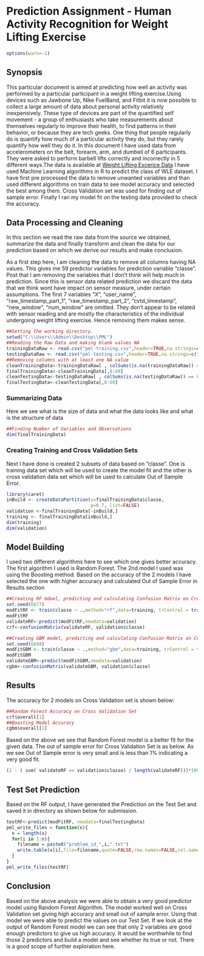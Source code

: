 Prediction Assignment - Human Activity Recognition for Weight Lifting Exercise
========================================================
```r
options(warn=-1)
```

## Synopsis
This particular document is aimed at predicting how well an activity was performed by a particular participant in a weight lifting exercise.Using devices such as Jawbone Up, Nike FuelBand, and Fitbit it is now possible to collect a large amount of data about personal activity relatively inexpensively. These type of devices are part of the quantified self movement - a group of enthusiasts who take measurements about themselves regularly to improve their health, to find patterns in their behavior, or because they are tech geeks. One thing that people regularly do is quantify how much of a particular activity they do, but they rarely quantify how well they do it. In this document I have used data from accelerometers on the belt, forearm, arm, and dumbell of 6 participants. They were asked to perform barbell lifts correctly and incorrectly in 5 different ways.The data is available at 
[Weight Lifting Excerice Data](http://groupware.les.inf.puc-rio.br/work.jsf?p1=11201)
I have used Machine Learning algorithms in R to predict the class of WLE dataset. I have first pre processed the data to remove unwanted variables and than used different algorithms on train data to see model accuracy and selected the best among them. Cross Validation set was used for finding out of sample error. Finally I ran my model fit on the testing data provided to check the accuracy.

## Data Processing and Cleaning

In this section we read the raw data from the source we obtained, summarize the data and finally transform and clean the data for our prediction based on which we derive our results and make conclusion.

As a first step here, I am cleaning the data to remove all columns having NA values. This gives me 59 predictor variables for prediction variable "classe". Post that I am removing the variables that I don't think will help much in prediction. Since this is sensor data related prediction we discard the data that we think wont have impact on sensor measure, under certain assumptions. The first 7 variables "X", "user_name", "raw_timestamp_part_1", "raw_timestamp_part_2", "cvtd_timestamp", "new_window", "num_window" are omitted. They don't appear to be related with sensor reading and are mostly the characteristics of the individual undergoing weight lifting exercise. Hence removing them makes sense.

```r
##Setting the working directory. 
setwd("C:\\Users\\Admin\\Desktop\\PML")
##Reading the Raw Data and making blank values NA
trainingDataRaw <- read.csv("pml-training.csv",header=TRUE,na.strings=c("NA",""))
testingDataRaw <- read.csv("pml-testing.csv",header=TRUE,na.strings=c("NA",""))
##Removing columns with at least one NA value
cleanTrainingData<-trainingDataRaw[ , colSums(is.na(trainingDataRaw)) == 0]
finalTrainingData<-cleanTrainingData[,8:60]
cleanTestingData<-testingDataRaw[ , colSums(is.na(testingDataRaw)) == 0]
finalTestingData<-cleanTestingData[,8:60]
```
### Summarizing Data
Here we see what is the size of data and what the data looks like and what is the structure of data
```r
##Finding Number of Variables and Observations
dim(finalTrainingData)
```
### Creating Training and Cross Validation Sets
 
Next I have done is created 2 subsets of data based on "classe". One is training data set which will be used to create the model fit and the other is cross validation data set which will be used to calculate Out of Sample Error.

```r
library(caret)
inBuild <- createDataPartition(y=finalTrainingData$classe,
                               p=0.7, list=FALSE)
validation <-finalTrainingData[-inBuild,]
training <- finalTrainingData[inBuild,]
dim(training)
dim(validation)
```
## Model Building

I used two different algorithms here to see which one gives better accuracy. The first algorithm I used is Random Forest. The 2nd model I used was using the Boosting method.
Based on the accuracy of the 2 models I have selected the one with higher accuracy and calculated Out of Sample Error in Results section

```r
##Creating RF mdoel, predicting and calculating Confusion Matrix on Cross Validaton Set
set.seed(6677)
modFitRF <- train(classe ~ .,method="rf",data=training, trControl = trainControl(method = "cv", number = 4))
modFitRF
validateRF<-predict(modFitRF,newdata=validation)
crf<-confusionMatrix(validateRF, validation$classe)

##Creating GBM model, predicting and calculating Confusion Matrix on Cross Validaton Set
set.seed(6688)
modFitGBM <- train(classe ~ .,method="gbm",data=training, trControl = trainControl(method = "cv", number = 4), verbose=FALSE)
modFitGBM
validateGBM<-predict(modFitGBM,newdata=validation)
cgbm<-confusionMatrix(validateGBM, validation$classe)
```

## Results

The accuracy for 2 models on Cross Validation set is shown below:
```r
##Random Forest Accuracy on Cross Validation Set
crf$overall[1]
##Boosting Model Accuracy
cgbm$overall[1]
```

Based on the above we see that Random Forest model is a better fit for the given data.
The out of sample error for Cross Validation Set is as below. As we see Out of Sample error is very small and is less than 1% indicating a very good fit.
```r
(1 - ( sum( validateRF == validation$classe) / length(validateRF)))*100
```

## Test Set Prediction

Based on the RF output, I have generated the Prediction on the Test Set and saved it in directory as shown below for submission.
```r
testRF<-predict(modFitRF, newdata=finalTestingData)
pml_write_files = function(x){
  n = length(x)
  for(i in 1:n){
    filename = paste0("problem_id_",i,".txt")
    write.table(x[i],file=filename,quote=FALSE,row.names=FALSE,col.names=FALSE)
  }
}
pml_write_files(testRF)
```

## Conclusion

Based on the above analysis we were able to obtain a very good predictor model using Random Forest Algorithm. The model worked well on Cross Validation set giving high accuracy and small out of sample error.
Using that model we were able to predict the values on our Test Set.
If we look at the output of Random Forest model we can see that only 2 variables are good enough predictors to give us high accuracy. It would be worthwhile to find those 2 predictors and build a model and see whether its true or not. There is a good scope of further exploration here.